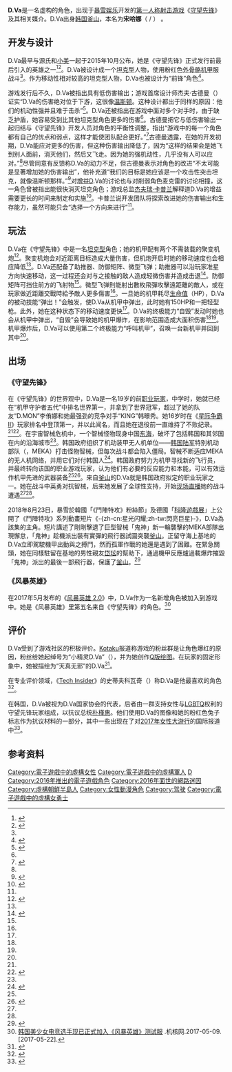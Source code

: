 {{NoteTA
|G1=Games
|G2=Overwatch
|1=zh-hans:宋哈娜;zh-hk:宋荷娜;zh-tw:宋荷娜;
}}
{{Infobox character
|name=D.Va
|image= [[File:D.Va_Overwatch.png|250px]]
|caption=D.Va與她的MEKA機甲
|series=《[[守望先锋|守望先锋]]》
|creator=
|designer=
|first=《[[守望先锋|守望先锋]]》（2016）
|voice= [[夏勒特·鄭|夏勒特·鄭]]<ref name="BTVA">{{cite web|url=http://www.behindthevoiceactors.com/video-games/Overwatch/D-Va/|title=Voice of D.Va|accessdate=2016-06-09|publisher=''Behind the Voice Actors''|archive-date=2016-08-03|archive-url=https://web.archive.org/web/20160803155724/http://www.behindthevoiceactors.com/video-games/Overwatch/D-Va/|dead-url=no}}</ref>（英語原版）<br/>[[陶典|陶典]]（中國大陸版）<br/>[[穆宣名|穆宣名]]（台灣版）<br/>[[種田梨沙|種田梨沙]]（日本版）
|liveactor=
|motionactor = 
}}

'''D.Va'''是一名虚构的角色，出现于[[暴雪娛樂|暴雪娱乐]]开发的[[第一人称射击游戏|第一人称射击游戏]]《[[守望先锋|守望先锋]]》及其相关媒介。D.Va出身[[韩国|韩国]][[釜山|釜山]]，本名为'''宋哈娜'''（{{lang|en|Hana Song}} / {{lang|ko|송하나}}） 。

== 开发与设计 ==
D.Va最早与源氏和[[周美靈|小美]]一起于2015年10月公布，她是《守望先锋》正式发行前最后引入的英雄之一<ref name=Leslie2015>{{cite web|last=Leslie|first=Callum|url=http://www.dailydot.com/esports/overwatch-announces-character-dva/|title=This fictitious former StarCraft 2 pro is Overwatch's newest character|work=The Daily Dot|date=2015-10-30|accessdate=2016-06-09|deadurl=yes|archiveurl=https://web.archive.org/web/20160808091233/http://www.dailydot.com/esports/overwatch-announces-character-dva/|archivedate=2016-08-08}}</ref><ref name=Lejacq2015>{{cite web|last=Lejacq|first=Yannick|url=http://www.kotaku.com.au/2015/11/overwatchs-new-mech-warriord-va-is-a-total-badass/|title=Overwatch's New Mech Warrior 'D. Va' Is A Total Badass|publisher=''Kotaku''|date=2015-11-11|accessdate=2016-06-09|archive-date=2016-08-07|archive-url=https://web.archive.org/web/20160807164012/http://www.kotaku.com.au/2015/11/overwatchs-new-mech-warriord-va-is-a-total-badass/|dead-url=yes}}</ref>。D.Va被设计成一个[[坦克_(电子游戏)|坦克型]]人物，使用粉红色[[動力服|外骨骼]][[机甲|机甲]]服战斗<ref name="Lejacq2015" />。作为移动性相对较高的坦克型人物，D.Va也被设计为“前锋”角色<ref name="Barrett2016">{{cite web|url=http://www.pcgamesn.com/overwatch/mccree-nerfs-overwatch-balance-changes|title=Overwatch nerf gun has Widowmaker in its sights next|accessdate=2016-06-09|date=2016-06-09|last=Barrett|first=Ben|work=PCGamesN|archive-date=2016-06-10|archive-url=https://web.archive.org/web/20160610113044/http://www.pcgamesn.com/overwatch/mccree-nerfs-overwatch-balance-changes|dead-url=no}}</ref>。

游戏发行后不久，D.Va被指出具有低伤害输出；游戏首席设计师杰夫·古德曼（{{Lang|en|Geoff Goodman}}）证实“D.Va的伤害绝对位于下游，这很像[[温斯顿|温斯顿]]。这种设计都出于同样的原因：他们的机动性强并且难于击杀”<ref name="Saed2016">{{cite web|url=http://www.vg247.com/2016/06/01/overwatch-d-va-could-get-a-buff-to-make-her-more-like-winston/|title=Overwatch: D.Va could get a buff to make her more like Winston|accessdate=2016-06-09|date=2016-06-01|last=Saed|first=Sherif|work=VG247|archive-date=2016-06-02|archive-url=https://web.archive.org/web/20160602050932/http://www.vg247.com/2016/06/01/overwatch-d-va-could-get-a-buff-to-make-her-more-like-winston/|dead-url=no}}</ref>。D.Va还被指出在游戏中面对多个对手时，由于缺乏护盾，她容易受到比其他坦克型角色更多的伤害<ref name="Saed2016" />。古德曼把它与低伤害输出一起归结与《守望先锋》开发人员对角色的平衡性调整，指出“游戏中的每一个角色都有自己的优点和弱点，这样才能使团队配合更好。”<ref name="Chalk2016">{{cite web|url=http://www.pcgamer.com/it-sounds-like-overwatchs-mccree-is-going-to-get-nerfed/|title=It sounds like Overwatch's McCree is going to get nerfed|accessdate=2016-06-09|date=2016-05-31|last=Chalk|first=Andy|work=PC Gamer|archive-date=2016-08-07|archive-url=https://web.archive.org/web/20160807024419/http://www.pcgamer.com/it-sounds-like-overwatchs-mccree-is-going-to-get-nerfed/|dead-url=no}}</ref>古德曼透露，在她的开发初期，D.Va能应对更多的伤害，但这种伤害输出降低了，因为“这样的结果会是她飞到别人面前，消灭他们，然后又飞走。因为她的强机动性，几乎没有人可以应对。”<ref name="Chalk2016" />尽管同意有反馈称D.Va的动力不足，但古德曼表示对角色的改进“不太可能是显著增加她的伤害输出”，他补充道“我们的目标是她应该是一个攻击性突击坦克，就像温斯顿那样。”<ref name="Skrebels2016">{{cite web|url=http://www.ign.com/articles/2016/06/01/overwatch-tweaks-coming-for-mccree-dva-and-reaper|title=Overwatch Tweaks Coming for McCree, D.Va and Reaper|accessdate=2016-06-09|date=2016-06-01|last=Skrebels|first=Joe|work=IGN|archive-date=2016-06-06|archive-url=https://web.archive.org/web/20160606194239/http://www.ign.com/articles/2016/06/01/overwatch-tweaks-coming-for-mccree-dva-and-reaper|dead-url=no}}</ref>对[[状态效果|增益]]D.Va的讨论也与对削弱角色麦克雷的讨论相撞，这一角色曾被指出能很快消灭坦克角色；游戏总监[[杰夫瑞·卡普兰|杰夫瑞·卡普兰]]解释道D.Va的增益需要更长的时间来制定和实施<ref name="Nunneley2016">{{cite web|url=http://www.vg247.com/2016/06/07/overwatch-d-va-buff-coming-at-some-point-after-mccree-nerf/|title=Overwatch: D.Va buff coming at some point after McCree nerf|accessdate=2016-06-09|date=2016-06-07|last=Nunneley|first=Stephany|work=VG247|archive-date=2016-06-09|archive-url=https://web.archive.org/web/20160609072231/http://www.vg247.com/2016/06/07/overwatch-d-va-buff-coming-at-some-point-after-mccree-nerf/|dead-url=no}}</ref>。卡普兰说开发团队将探索改进她的伤害输出和生存能力，虽然可能只会“选择一个方向来进行”<ref name="Nunneley2016" />。

== 玩法 ==
D.Va在《守望先锋》中是一名[[坦克_(电子游戏)|坦克型]]角色；她的机甲配有两个不需装载的聚变机炮<ref name="VG247guide">{{cite web|url=http://www.vg247.com/2016/05/24/overwatch-hero-guide-d-va/|title=Overwatch hero guide: D.Va|accessdate=2016-06-09|date=2016-05-24|work=VG247|archive-date=2016-05-25|archive-url=https://web.archive.org/web/20160525155000/http://www.vg247.com/2016/05/24/overwatch-hero-guide-d-va/|dead-url=no}}</ref>。聚变机炮会对近距离目标造成大量伤害，但机炮开启时她的移动速度也会相应降低<ref name="VG247guide" />。D.Va还配备了助推器、防御矩阵、微型飞弹；助推器可以沿玩家准星方向快速移动，这一过程还会对与之接触的敌人造成轻微伤害并造成击退<ref name="Whittaker2016">{{cite web|url=http://www.hardcoregamer.com/2016/05/25/overwatch-character-guide-d-va-soldier-76-and-lucio/208485/|title=Overwatch Character Guide: D.Va, Soldier: 76 and Lucio|accessdate=2016-06-09|date=2016-05-25|last=Whittaker|first=Matt|work=Hardcore Gamer|archive-date=2016-08-04|archive-url=https://web.archive.org/web/20160804220513/http://www.hardcoregamer.com/2016/05/25/overwatch-character-guide-d-va-soldier-76-and-lucio/208485/|dead-url=no}}</ref>。防御矩阵可挡住前方的飞射物<ref name="VG247guide" />。微型飞弹則能射出數枚飛彈攻擊遠距離的敵人，或在玩家做近距離交戰時給予敵人更多傷害<ref name="VG247guide" />。一旦她的机甲耗尽[[生命值|生命值]]（HP），D.Va的被动技能“弹出！”会触发，使D.Va从机甲中弹出，此时她有150HP和一把轻型枪。此外，她在这种状态下的移动速度更快<ref name="Whittaker2016" />。D.Va的终极能力“自毁”发动时她也会从机甲中弹出，“自毁”会导致她的机甲爆炸，在影响范围造成大面积伤害<ref name="VG247guide" /><ref name="Whittaker2016" />。机甲爆炸后，D.Va可以使用第二个终极能力“呼叫机甲”，召唤一台新机甲并回到其中<ref name="VG247guide" />。

== 出场 ==
=== 《守望先锋》 ===
在《守望先锋》的世界观中，D.Va是一名19岁的前[[职业玩家|职业玩家]]，中学时，她就已经在“机甲守护者五代”中排名世界第一，并拿到了世界冠军，超过了她的队友“D.MON”李侑娜和她最强劲的竞争对手“KING”韩暻秀。她16岁时在《[[星海爭霸II：自由之翼|星际争霸II]]》玩家排名中登顶第一，并以此闻名，而且她在退役前一直维持了不败纪录。<ref name="Leslie2015" /><ref name="DVabio">{{cite web|url=https://playoverwatch.com/en-us/heroes/dva/|title=Heroes - D.Va|accessdate=2015-06-09|work=Play Overwatch|archive-date=2019-04-04|archive-url=https://web.archive.org/web/20190404133439/https://playoverwatch.com/en-us/heroes/dva/|dead-url=no}}</ref>。在宇宙智械危机中，一个智械怪物现身中国[[东海|东海]]，破坏了包括韩国和其邻国在内的沿海城市<ref name="DVabio" />。韩国政府组织了机动装甲无人机单位——[[韩国陆军|韩国陆军]]特别机动部队（{{Lang|en|Mobile Exo-Force of the Korean Army}}，MEKA）打击怪物智械，但每次战斗都会陷入僵局。智械不断适应MEKA的无人机网络，并用它们对付韩国人<ref name="Valdes2015">{{cite web|url=http://venturebeat.com/2015/11/19/how-blizzard-is-using-overwatch-to-evolve-its-storytelling-approach/|title=How Blizzard is using Overwatch to evolve its storytelling approach|accessdate=2016-06-09|date=2015-11-19|last=Valdes|first=Giancarlo|work=VentureBeat|archive-date=2016-07-04|archive-url=https://web.archive.org/web/20160704063103/http://venturebeat.com/2015/11/19/how-blizzard-is-using-overwatch-to-evolve-its-storytelling-approach/|dead-url=no}}</ref>。韩国政府努力为机甲寻找新的飞行员，并最终转向该国的职业游戏玩家，认为他们有必要的反应能力和本能，可以有效运作机甲先进的武器装备<ref name="DVabio" /><ref name="Ramos2016">{{cite web|url=http://www.polygon.com/2016/5/24/11722688/overwatch-timeline|title=The definitive Overwatch timeline|accessdate=2016-06-09|date=2016-05-24|last=Ramos|first=Jeff|archive-date=2016-06-21|archive-url=https://web.archive.org/web/20160621114349/http://www.polygon.com/2016/5/24/11722688/overwatch-timeline|dead-url=no}}</ref>。来自[[釜山廣域市|釜山]]的D.Va就是韩国政府拟定的职业玩家之一。她在战斗中英勇对抗智械，后来她发展了全球性支持，开始[[流媒体|现场直播]]她的战斗遭遇<ref name="DVabio" /><ref name="Ramos2016" />。

2018年8月23日，暴雪於韓國「《鬥陣特攻》粉絲節」及德國「[[Gamescom|科隆遊戲展]]」上公開了《鬥陣特攻》系列動畫短片《-{zh-cn:星光闪耀;zh-tw:閃亮巨星}-》，D.Va為該集的主角。短片講述了剛剛擊退了巨型智械「鬼神」新一輪襲擊的MEKA部隊出現懈怠，「鬼神」趁機派出裝有實彈的飛行器試圖突襲[[釜山|釜山]]。正留守海上基地的D.Va立即駕駛機甲出動與之搏鬥，然而孤軍作戰的她還是遇到了困難。在緊急關頭，她在同樣駐留在基地的男性親友[[守望先锋角色列表#非玩者角色|岱玹]]的幫助下，通過機甲反應爐過載爆炸摧毀「鬼神」派出的最後一部飛行器，保護了[[釜山|釜山]]。<ref name="Shooting Star">{{cite AV media|url=https://www.youtube.com/watch?v=9NsTQiA7-BE|title=《鬥陣特攻》動畫短片－閃亮巨星 - YouTube|publisher=YouTube|work=《鬥陣特攻》|date=2018-08-22|accessdate=2018-08-25|archive-date=2020-04-13|archive-url=https://web.archive.org/web/20200413063645/https://www.youtube.com/watch?v=9NsTQiA7-BE|dead-url=no}}</ref>

=== 《风暴英雄》 ===
在2017年5月发布的《[[风暴英雄|风暴英雄 2.0]]》中，D.Va作为一名新增角色被加入到游戏中。她是《风暴英雄》里第五名来自《守望先锋》的角色。<ref>[http://www.g-cores.com/articles/24659 韩国美少女电竞选手现已正式加入《风暴英雄》测试服] {{Wayback|url=http://www.g-cores.com/articles/24659 |date=20170513074224 }}.机核网.2017-05-09.[2017-05-22].</ref>

== 评价 ==
D.Va受到了游戏社区的积极评价。[[Kotaku|Kotaku]]报道称游戏的粉丝群是让角色爆红的原因，粉丝给她起绰号为“小精灵D.Va”（{{Lang|en|Gremlin D.Va}}），并为她创作[[超級變形|Q版]][[粉絲繪圖|绘图]]。在玩家的固定形象中，她被描绘为“天真无邪”的D.Va<ref name="Hernandez2016">{{cite web|url=http://kotaku.com/overwatch-fans-have-turned-dva-into-a-dorito-eating-gre-1780675814|title=''Overwatch'' Fans Have Turned DVA Into A Dorito-Eating Gremlin|accessdate=2016-06-09|date=2016-06-06|last=Hernandez|first=Patricia|work=Kotaku|archive-date=2016-06-30|archive-url=https://web.archive.org/web/20160630083320/http://kotaku.com/overwatch-fans-have-turned-dva-into-a-dorito-eating-gre-1780675814|dead-url=no}}</ref>。 

在专业评价领域，《[[商业内幕|Tech Insider]]》的史蒂夫科瓦奇（{{Lang|en|Steve Kovach}}）称D.Va是他最喜欢的角色<ref name=Kovach2016>{{cite web|last=Kovach|first=Steve|url=http://www.techinsider.io/why-overwatch-is-so-addictive-2016-5|title=This is the most addictive game of the year|work=Tech Insider|date=2016-05-31|accessdate=2016-06-09|archive-date=2016-06-04|archive-url=https://web.archive.org/web/20160604011057/http://www.techinsider.io/why-overwatch-is-so-addictive-2016-5|dead-url=no}}</ref>。

在韩国，D.Va被视为D.Va国家协会的代表，后者由一群支持女性与[[LGBTQ|LGBTQ]]权利的守望先锋玩家组成，以抗议总统[[朴槿惠|朴槿惠]]。他们使用D.Va的图像和她的粉红色兔子标志作为抗议材料的一部分，其中一些出现在了对[[2017年女性大游行|2017年女性大游行]]的国际报道中<ref>{{cite web | url = http://www.polygon.com/2017/1/26/14376436/overwatch-womens-march-dva | title = Overwatch’s gamer girl hero inspires a feminist movement | first = Allegra | last = Frank | date = 2017-01-26 | accessdate = 2017-01-26 | work = [[Polygon_(website)|Polygon]] | archive-date = 2017-01-26 | archive-url = https://web.archive.org/web/20170126153435/http://www.polygon.com/2017/1/26/14376436/overwatch-womens-march-dva | dead-url = no }}</ref>。

== 参考资料 ==
{{Reflist|30em}}
{{Portal bar|电子游戏}}

{{Overwatch}}
[[Category:電子遊戲中的虛構女性|Category:電子遊戲中的虛構女性]]
[[Category:電子遊戲中的虛構軍人|Category:電子遊戲中的虛構軍人]]
[[Category:守望先锋角色|D]]
[[Category:2016年推出的電子遊戲角色|Category:2016年推出的電子遊戲角色]]
[[Category:2016年面世的網路迷因|Category:2016年面世的網路迷因]]
[[Category:虛構朝鮮半島人|Category:虛構朝鮮半島人]]
[[Category:女性動漫角色|Category:女性動漫角色]]
[[Category:驾驶|Category:驾驶]]
[[Category:電子遊戲中的虛構女勇士|Category:電子遊戲中的虛構女勇士]]